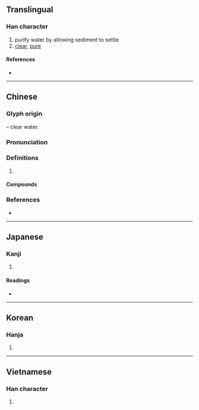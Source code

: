 {{character info/new}}
{{also|澂}}
==Translingual==

===Han character===
{{Han char|rn=85|rad=水|as=12|sn=15|four=32118|canj=ENOT|ids=⿰氵登}}

# purify water by allowing sediment to settle
# [[clear]], [[pure]]

====References====
* {{Han ref|kx=0651.240|dkj=18315|dj=1061.260|hdz=31750.060|uh=6F84|ud=28548|bh=BCE1|bd=48353}}

----

==Chinese==
{{zh-forms}}

===Glyph origin===
{{Han etym}}
{{Han compound|水|alt1=氵|t1=water|登|ls=psc|c1=s|c2=p}} – clear water.

===Pronunciation===
{{zh-pron
|m=chéng
|c=cing4,dang6
|h=pfs=chhṳ̀n
|mn=têng
|mc=y
|oc=y
|cat=
}}

===Definitions===
{{zh-hanzi}}

# {{rfdef|zh}}

====Compounds====
{{zh-der|佛圖澄|吳澄|掏澄|攬轡澄清|泓澄|淘澄|淘澄飛跌|清澄|澄心|澄心堂紙|澄思寂慮|澄明|澄泥硯|澄淨|澄清|澄清天下|澄清湖|澄源正本|澄澈|澄澹精致|澄瑩|澄空|澄觀|澄邁縣|碧澄澄|空水澄鮮|端本澄源|許景澄|黃澄澄}}

===References===
* {{R:yue:Hanzi}}

----

==Japanese==

===Kanji===
{{ja-kanji|grade=c|rs=水12}}

# {{defn|lang=ja|sort=水12}}

====Readings====
* {{ja-readings|goon=[[じょう]] (jō)|kanon=[[ちょう]] (chō)|kun=[[すむ]] (sumu), [[すます]] (sumasu), [[すみ]] (sumi)}}

----

==Korean==

===Hanja===
{{ko-hanja|hangeul=징|eumhun=|rv=jing|mr=ching|y=cing}}

# {{defn|lang=ko|sort=水12}}

----

==Vietnamese==

===Han character===
{{vi-hantu|[[trừng]], [[chừng]], [[xừng]]|rs=水12}}

# {{defn|lang=vi|sort=水12}}